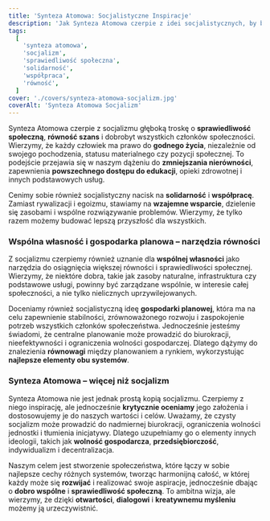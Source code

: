 ```yaml
---
title: 'Synteza Atomowa: Socjalistyczne Inspiracje'
description: 'Jak Synteza Atomowa czerpie z idei socjalistycznych, by budować bardziej sprawiedliwe, solidarnościowe i zrównoważone społeczeństwo.'
tags:
  [
    'synteza atomowa',
    'socjalizm',
    'sprawiedliwość społeczna',
    'solidarność',
    'współpraca',
    'równość',
  ]
cover: './covers/synteza-atomowa-socjalizm.jpg'
coverAlt: 'Synteza Atomowa Socjalizm'
---
```


Synteza Atomowa czerpie z socjalizmu głęboką troskę o **sprawiedliwość społeczną**, **równość szans** i dobrobyt wszystkich członków społeczności. Wierzymy, że każdy człowiek ma prawo do **godnego życia**, niezależnie od swojego pochodzenia, statusu materialnego czy pozycji społecznej. To podejście przejawia się w naszym dążeniu do **zmniejszania nierówności**, zapewnienia **powszechnego dostępu do edukacji**, opieki zdrowotnej i innych podstawowych usług.

Cenimy sobie również socjalistyczny nacisk na **solidarność** i **współpracę**. Zamiast rywalizacji i egoizmu, stawiamy na **wzajemne wsparcie**, dzielenie się zasobami i wspólne rozwiązywanie problemów. Wierzymy, że tylko razem możemy budować lepszą przyszłość dla wszystkich.

### Wspólna własność i gospodarka planowa – narzędzia równości

Z socjalizmu czerpiemy również uznanie dla **wspólnej własności** jako narzędzia do osiągnięcia większej równości i sprawiedliwości społecznej. Wierzymy, że niektóre dobra, takie jak zasoby naturalne, infrastruktura czy podstawowe usługi, powinny być zarządzane wspólnie, w interesie całej społeczności, a nie tylko nielicznych uprzywilejowanych.

Doceniamy również socjalistyczną ideę **gospodarki planowej**, która ma na celu zapewnienie stabilności, zrównoważonego rozwoju i zaspokojenie potrzeb wszystkich członków społeczeństwa. Jednocześnie jesteśmy świadomi, że centralne planowanie może prowadzić do biurokracji, nieefektywności i ograniczenia wolności gospodarczej. Dlatego dążymy do znalezienia **równowagi** między planowaniem a rynkiem, wykorzystując **najlepsze elementy obu systemów**.

### Synteza Atomowa – więcej niż socjalizm

Synteza Atomowa nie jest jednak prostą kopią socjalizmu. Czerpiemy z niego inspirację, ale jednocześnie **krytycznie oceniamy** jego założenia i dostosowujemy je do naszych wartości i celów. Uważamy, że czysty socjalizm może prowadzić do nadmiernej biurokracji, ograniczenia wolności jednostki i tłumienia inicjatywy. Dlatego uzupełniamy go o elementy innych ideologii, takich jak **wolność gospodarcza**, **przedsiębiorczość**, indywidualizm i decentralizacja.

Naszym celem jest stworzenie społeczeństwa, które łączy w sobie najlepsze cechy różnych systemów, tworząc harmonijną całość, w której każdy może się **rozwijać** i realizować swoje aspiracje, jednocześnie dbając o **dobro wspólne** i **sprawiedliwość społeczną**. To ambitna wizja, ale wierzymy, że dzięki **otwartości**, **dialogowi** i **kreatywnemu myśleniu** możemy ją urzeczywistnić.
